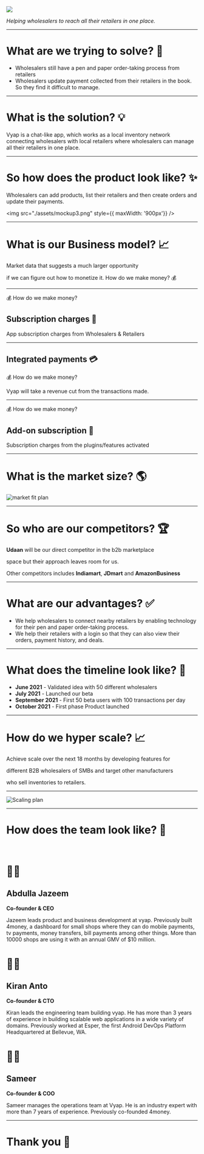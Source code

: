 

<Head>
  <title>Vyap Pitchdeck</title>
  <link rel="icon" href="./assets/vyap.png" sizes="32x32" />
  <meta itemProp="name" content="Vyap Pitchdeck" />
  <meta itemProp="description" content="Awesome Vyap Pitchdeck" />
  <meta itemProp="image" content="./assets/vyap.png" />
  <meta name="twitter:card" content="summary_large_image" />
  <meta name="twitter:site" content="@kirananto" />
  <meta name="twitter:title" content="Vyap Pitchdeck" />
  <meta name="twitter:description" content="Awesome Vyap Pitchdeck" />
  <meta name="twitter:image" content="./assets/vyap.png" />
  <meta property="og:title" content="Vyap Pitchdeck" />
  <meta property="og:type" content="article" />
  <meta property="og:url" content="https://vyap-pitchdeck.netlify.app/" />
  <meta property="og:image" content="./assets/vyap.png" />
  <meta property="og:description" content="Awesome Vyap Pitchdeck" />
  <meta property="og:site_name" content="Vyap Pitchdeck" />
  <meta property="article:published_time" content="2013-09-17T05:59:00+01:00" />
  <meta property="article:modified_time" content="2013-09-16T19:08:47+01:00" />
  <meta property="article:section" content="Article Section (React? Design?)" />
</Head>

<img src="./assets/vyap.png"/>

<div style={{ color: '#6B7280'}}>

*Helping wholesalers to reach all their retailers in one place.*

</div>

---


# What are we trying to solve? 🤔

<div style={{ maxWidth: '800px', display: 'flex', margin: 'auto' }}>

- Wholesalers still have a pen and paper order-taking process from retailers
- Wholesalers update payment collected from their retailers in the book. So they find it difficult to manage.

</div>

---

# What is the solution? 💡


<div style={{ maxWidth: '800px', color: '#6B7280'}}>

Vyap is a chat-like app, which works as a local inventory network connecting wholesalers with local retailers
 where wholesalers can manage all their retailers in one place.

</div>

---

# So how does the product look like? ✨



<div style={{ maxWidth: '800px', color: '#6B7280', margin: 'auto', fontSize: '18px', marginBottom: '4rem'}}>

Wholesalers can add products, list their retailers and then create orders and update their payments.

</div>

<img src="./assets/mockup3.png" style={{ maxWidth: '900px'}} />


---

# What is our Business model? 📈

<div style={{ color: '#6B7280'}}>

Market data that suggests a much larger opportunity 

if we can figure out how to monetize it. How do we make money? 💰

</div>


---


<div style={{ position: 'absolute', top: '2rem', marginLeft: '-18rem', width: '25rem' }}>
💰 How do we make money? 
</div>

## Subscription charges 🔔

App subscription charges from Wholesalers & Retailers

---


## Integrated payments 💳

<div style={{ position: 'absolute', top: '2rem', marginLeft: '-18rem', width: '25rem' }}>
💰 How do we make money? 
</div>

<div style={{ color: '#6B7280'}}>

Vyap will take a revenue cut from the transactions made.

</div>

---


<div style={{ position: 'absolute', top: '2rem', marginLeft: '-18rem', width: '25rem' }}>
💰 How do we make money? 
</div>

## Add-on subscription 🔔

Subscription charges from the plugins/features activated


---

# What is the market size? 🌎

![market fit plan](./assets/marketfit.png)

---

# So who are our competitors? 🏆


<div style={{ color: '#6B7280'}}>

  
**Udaan** will be our direct competitor in the b2b marketplace 

space but their approach leaves room for us.

Other competitors includes **Indiamart**, **JDmart** and **AmazonBusiness**

</div>

---

# What are our advantages? ✅

<div style={{ maxWidth: '800px', color: '#6B7280', margin: 'auto' }}>

- We help wholesalers to connect nearby retailers by enabling technology for their pen and paper order-taking process.
- We help their retailers with a login so that they can also view their orders, payment history, and deals.

</div>

---


# What does the timeline look like?  📅

- **June 2021** - Validated idea with 50 different wholesalers
- **July 2021** - Launched our beta
- **September 2021** - First 50 beta users with 100 transactions per day
- **October 2021** - First phase Product launched

---

# How do we hyper scale? 📈


<div style={{ color: '#6B7280'}}>

Achieve scale over the next 18 months by developing features for

different B2B wholesalers of SMBs and target other manufacturers

who sell inventories to retailers.

</div>


---

![Scaling plan](./assets/scaling.png)

---

# How does the team look like? 💼

<br/>

<div style={{ display: 'grid', gap: '5rem', gridTemplateColumns: 'repeat(3, 1fr)', fontSize: '12px'}}>
<div>

# 👨‍💼
## Abdulla Jazeem
**Co-founder & CEO**

Jazeem leads product and business development at vyap. Previously built 4money, a dashboard for small shops where they can do mobile payments, tv payments, money transfers, bill payments among other things. More than 10000 shops are using it with an annual GMV of $10 million.

</div>

<div>

# 👨‍💼

## Kiran Anto
**Co-founder & CTO**

Kiran leads the engineering team building vyap. He has more than 3 years of experience in building scalable web applications in a wide variety of domains. Previously worked at Esper, the first Android DevOps Platform Headquartered at Bellevue, WA.
</div>
<div>

# 👨‍💼

## Sameer
**Co-founder & COO**

Sameer manages the operations team at Vyap. He is an industry expert with more than 7 years of experience. Previously co-founded 4money.

</div>
</div>

---

# Thank you 👋